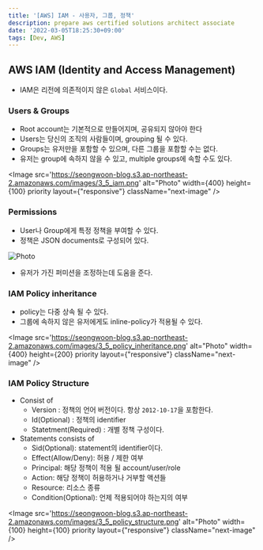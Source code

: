 ```yaml
---
title: '[AWS] IAM - 사용자, 그룹, 정책'
description: prepare aws certified solutions architect associate
date: '2022-03-05T18:25:30+09:00'
tags: [Dev, AWS]
---
```


## AWS IAM (Identity and Access Management)
- IAM은 리전에 의존적이지 않은 `Global` 서비스이다.

### Users & Groups
- Root account는 기본적으로 만들어지며, 공유되지 않아야 한다
- Users는 당신의 조직의 사람들이며, grouping 될 수 있다.
- Groups는 유저만을 포함할 수 있으며, 다른 그룹을 포함할 수는 없다.
- 유저는 group에 속하지 않을 수 있고, multiple groups에 속할 수도 있다.

<Image
    src='https://seongwoon-blog.s3.ap-northeast-2.amazonaws.com/images/3_5_iam.png'
    alt="Photo"
    width={400}
    height={100}
    priority
    layout={"responsive"}
    className="next-image"
/>

### Permissions
- User나 Group에게 특정 정책을 부여할 수 있다.
- 정책은 JSON documents로 구성되어 있다.

<Image
    src='https://seongwoon-blog.s3.ap-northeast-2.amazonaws.com/images/3_5_policy_json.png'
    alt="Photo"
    width={300}
    height={300}
    priority
    className="next-image"
/>

- 유저가 가진 퍼미션을 조정하는데 도움을 준다.


### IAM Policy inheritance
- policy는 다중 상속 될 수 있다.
- 그룹에 속하지 않은 유저에게도 inline-policy가 적용될 수 있다.

<Image
    src='https://seongwoon-blog.s3.ap-northeast-2.amazonaws.com/images/3_5_policy_inheritance.png'
    alt="Photo"
    width={400}
    height={200}
    priority
    layout={"responsive"}
    className="next-image"
/>

### IAM Policy Structure
- Consist of
    - Version : 정책의 언어 버전이다. 항상 `2012-10-17`을 포함한다.
    - Id(Optional) : 정책의 identifier
    - Statetment(Required) : 개별 정책 구성이다.
- Statements consists of
    - Sid(Optional): statement의 identifier이다.
    - Effect(Allow/Deny): 허용 / 제한 여부
    - Principal: 해당 정책이 적용 될 account/user/role
    - Action: 해당 정책이 허용하거나 거부할 액션들
    - Resource: 리소스 종류
    - Condition(Optional): 언제 적용되어야 하는지의 여부

<Image
    src='https://seongwoon-blog.s3.ap-northeast-2.amazonaws.com/images/3_5_policy_structure.png'
    alt="Photo"
    width={100}
    height={100}
    priority
    layout={"responsive"}
    className="next-image"
/>